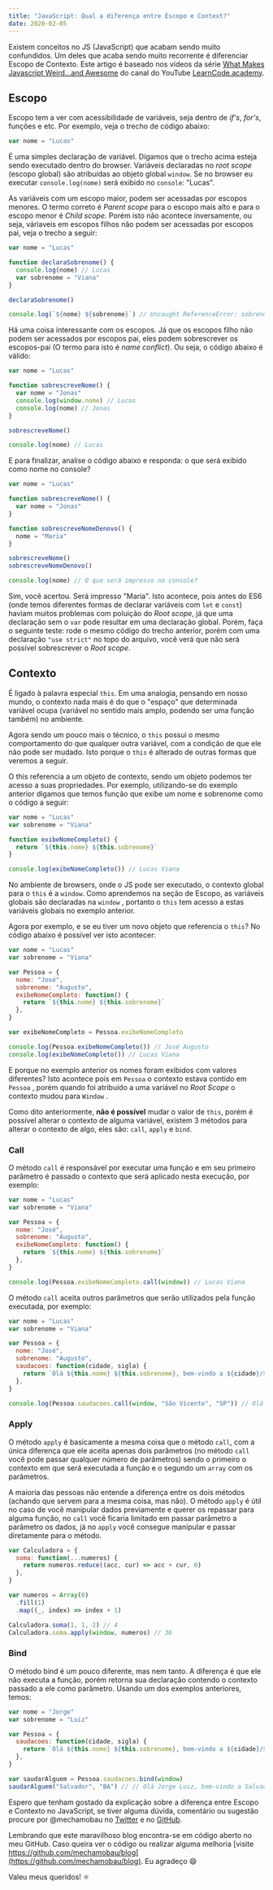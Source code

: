 ```yaml
---
title: "JavaScript: Qual a diferença entre Escopo e Context?"
date: 2020-02-05
---
```


Existem conceitos no JS (JavaScript) que acabam sendo muito confundidos. Um deles que acaba sendo muito recorrente é diferenciar Escopo de Contexto. Este artigo é baseado nos vídeos da série [What Makes Javascript Weird...and Awesome](https://www.youtube.com/playlist?list=PLoYCgNOIyGABI011EYc-avPOsk1YsMUe_) do canal do YouTube [LearnCode.academy](https://www.youtube.com/learncodeacademy/).

## Escopo

Escopo tem a ver com acessibilidade de variáveis, seja dentro de _if's_, _for's_, funções e etc. Por exemplo, veja o trecho de código abaixo:

```javascript
var nome = "Lucas"
```

É uma simples declaração de variável. Digamos que o trecho acima esteja sendo executado dentro do browser. Variáveis declaradas no _root scope_ (escopo global) são atribuídas ao objeto global `window`. Se no browser eu executar `console.log(nome)` será exibido no `console`: "Lucas".

As variáveis com um escopo maior, podem ser acessadas por escopos menores. O termo correto é _Parent scope_ para o escopo mais alto e para o escopo menor é _Child scope._ Porém isto não acontece inversamente, ou seja, váriaveis em escopos filhos não podem ser acessadas por escopos pai, veja o trecho a seguir:

```javascript
var nome = "Lucas"

function declaraSobrenome() {
  console.log(nome) // Lucas
  var sobrenome = "Viana"
}

declaraSobrenome()

console.log(`${nome} ${sobrenome}`) // Uncaught ReferenceError: sobrenome is not defined
```

Há uma coisa interessante com os escopos. Já que os escopos filho não podem ser acessados por escopos pai, eles podem sobrescrever os escopos-pai (O termo para isto é _name conflict_). Ou seja, o código abaixo é válido:

```javascript
var nome = "Lucas"

function sobrescreveNome() {
  var nome = "Jonas"
  console.log(window.nome) // Lucas
  console.log(nome) // Jonas
}

sobrescreveNome()

console.log(nome) // Lucas
```

E para finalizar, analise o código abaixo e responda: o que será exibido como nome no console?

```javascript
var nome = "Lucas"

function sobrescreveNome() {
  var nome = "Jonas"
}

function sobrescreveNomeDenovo() {
  nome = "Maria"
}

sobrescreveNome()
sobrescreveNomeDenovo()

console.log(nome) // O que será impresso no console?
```

Sim, você acertou. Será impresso "Maria". Isto acontece, pois antes do ES6 (onde temos diferentes formas de declarar variáveis com `let` e `const`) haviam muitos problemas com poluição do _Root scope_, já que uma declaração sem o `var` pode resultar em uma declaração global. Porém, faça o seguinte teste: rode o mesmo código do trecho anterior, porém com uma declaração `"use strict"` no topo do arquivo, você verá que não será possível sobrescrever o _Root scope_.

## Contexto

É ligado à palavra especial `this`. Em uma analogia, pensando em nosso mundo, o contexto nada mais é do que o "espaço" que determinada variável ocupa (variável no sentido mais amplo, podendo ser uma função também) no ambiente.

Agora sendo um pouco mais o técnico, o `this` possui o mesmo comportamento do que qualquer outra variável, com a condição de que ele não pode ser mudado. Isto porque o `this` é alterado de outras formas que veremos a seguir.

O this referencia a um objeto de contexto, sendo um objeto podemos ter acesso a suas propriedades. Por exemplo, utilizando-se do exemplo anterior digamos que temos função que exibe um nome e sobrenome como o código a seguir:

```javascript
var nome = "Lucas"
var sobrenome = "Viana"

function exibeNomeCompleto() {
  return `${this.nome} ${this.sobrenome}`
}

console.log(exibeNomeCompleto()) // Lucas Viana
```

No ambiente de browsers, onde o JS pode ser executado, o contexto global para o `this` é a `window`. Como aprendemos na seção de Escopo, as variáveis globais são declaradas na `window` , portanto o `this` tem acesso a estas variáveis globais no exemplo anterior.

Agora por exemplo, e se eu tiver um novo objeto que referencia o `this`? No código abaixo é possível ver isto acontecer:

```javascript
var nome = "Lucas"
var sobrenome = "Viana"

var Pessoa = {
  nome: "José",
  sobrenome: "Augusto",
  exibeNomeCompleto: function() {
    return `${this.nome} ${this.sobrenome}`
  },
}

var exibeNomeCompleto = Pessoa.exibeNomeCompleto

console.log(Pessoa.exibeNomeCompleto()) // José Augusto
console.log(exibeNomeCompleto()) // Lucas Viana
```

E porque no exemplo anterior os nomes foram exibidos com valores diferentes? Isto acontece pois em `Pessoa` o contexto estava contido em `Pessoa` , porém quando foi atribuído a uma variável no _Root_ _Scope_ o contexto mudou para `Window` .

Como dito anteriormente, **não é possível** mudar o valor de `this`, porém é possível alterar o contexto de alguma variável, existem 3 métodos para alterar o contexto de algo, eles são: `call`, `apply` e `bind`.

### Call

O método `call` é responsável por executar uma função e em seu primeiro parâmetro é passado o contexto que será aplicado nesta execução, por exemplo:

```javascript
var nome = "Lucas"
var sobrenome = "Viana"

var Pessoa = {
  nome: "José",
  sobrenome: "Augusto",
  exibeNomeCompleto: function() {
    return `${this.nome} ${this.sobrenome}`
  },
}

console.log(Pessoa.exibeNomeCompleto.call(window)) // Lucas Viana
```

O método `call` aceita outros parâmetros que serão utilizados pela função executada, por exemplo:

```javascript
var nome = "Lucas"
var sobrenome = "Viana"

var Pessoa = {
  nome: "José",
  sobrenome: "Augusto",
  saudacoes: function(cidade, sigla) {
    return `Olá ${this.nome} ${this.sobrenome}, bem-vindo a ${cidade}/${sigla}`
  },
}

console.log(Pessoa.saudacoes.call(window, "São Vicente", "SP")) // Olá Lucas Viana, bem-vindo a São Vicente/SP
```

### Apply

O método `apply` é basicamente a mesma coisa que o método `call`, com a única diferença que ele aceita apenas dois parâmetros (no método `call` você pode passar qualquer número de parâmetros) sendo o primeiro o contexto em que será executada a função e o segundo um `array` com os parâmetros.

A maioria das pessoas não entende a diferença entre os dois métodos (achando que servem para a mesma coisa, mas não). O método `apply` é útil no caso de você manipular dados previamente e querer os repassar para alguma função, no `call` você ficaria limitado em passar parâmetro a parâmetro os dados, já no `apply` você consegue manipular e passar diretamente para o método.

```javascript
var Calculadora = {
  soma: function(...numeros) {
    return numeros.reduce((acc, cur) => acc + cur, 0)
  },
}

var numeros = Array(8)
  .fill(1)
  .map((_, index) => index + 1)

Calculadora.soma(1, 1, 2) // 4
Calculadora.soma.apply(window, numeros) // 36
```

### Bind

O método bind é um pouco diferente, mas nem tanto. A diferença é que ele não executa a função, porém retorna sua declaração contendo o contexto passado a ele como parâmetro. Usando um dos exemplos anteriores, temos:

```javascript
var nome = "Jorge"
var sobrenome = "Luiz"

var Pessoa = {
  saudacoes: function(cidade, sigla) {
    return `Olá ${this.nome} ${this.sobrenome}, bem-vindo a ${cidade}/${sigla}`
  },
}

var saudarAlguem = Pessoa.saudacoes.bind(window)
saudarAlguem("Salvador", "BA") // // Olá Jorge Luiz, bem-vindo a Salvador/BA
```

Espero que tenham gostado da explicação sobre a diferença entre Escopo e Contexto no JavaScript, se tiver alguma dúvida, comentário ou sugestão procure por @mechamobau no [Twitter](https://twitter.com/mechamobau) e no [GitHub](https://github.com/mechamobau).

Lembrando que este maravilhoso blog encontra-se em código aberto no meu GitHub. Caso queira ver o código ou realizar alguma melhoria [visite https://github.com/mechamobau/blog](https://github.com/mechamobau/blog). Eu agradeço 😄

Valeu meus queridos! ⚛️
